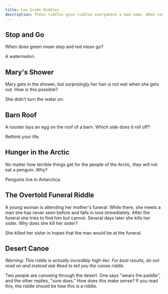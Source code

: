```yaml
---
title: Low Grade Riddles
description: These riddles give riddles everywhere a bad name. When someone offers you a riddle, and then gives you these, you are disappointed.
---
```


## Stop and Go

When does green mean stop and red mean go?

<Accordion client:load title="Solution">
  A watermelon.
</Accordion>

## Mary's Shower

Mary gets in the shower, but surprisingly her hair is not wet when she gets out. How is this possible?

<Accordion client:load title="Solution">
  She didn't turn the water on.
</Accordion>

## Barn Roof

A rooster lays an egg on the roof of a barn. Which side does it roll off?

<Accordion client:load title="Solution">
  Rethink your life.
</Accordion>

## Hunger in the Arctic

No matter how terrible things get for the people of the Arctic, they will not eat a penguin. Why?

<Accordion client:load title="Solution">
  Penguins live in Antarctica.
</Accordion>

## The Overtold Funeral Riddle

A young woman is attending her mother's funeral. While there, she meets a man she has never seen before and falls in love immediately. After the funeral she tries to find him but cannot. Several days later she kills her sister. Why does she kill her sister?

<Accordion client:load title="Solution">
  She killed her sister in hopes that the man would be at the funeral.
</Accordion>

## Desert Canoe

_Warning: This riddle is actually incredibly high-tier. For best results, do not read on and instead ask Reed to tell you the canoe riddle._

<Accordion client:load title="Riddle">
  Two people are canoeing through the desert. One says "wears the paddle", and
  the other replies, "sure does." How does this make sense?
</Accordion>

<Accordion client:load title="Solution">
  If you read this, the riddle should be how this is a riddle.
</Accordion>

